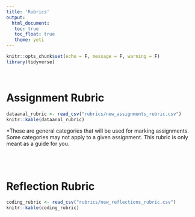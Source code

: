 ```yaml
---
title: 'Rubrics'
output: 
  html_document:
   toc: true
   toc_float: true
   theme: yeti
---
```


```r
knitr::opts_chunk$set(echo = F, message = F, warning = F)
library(tidyverse)
```

<br>

# Assignment Rubric

```r
dataanal_rubric <- read_csv("rubrics/new_assignments_rubric.csv")
knitr::kable(dataanal_rubric)
```

*These are general categories that will be used for marking assignments. Some categories may not apply to a given assignment.  This rubric is only meant as a guide for you.

<br>
<br>

# Reflection Rubric

```r
coding_rubric <- read_csv("rubrics/new_reflections_rubric.csv")
knitr::kable(coding_rubric)
```

<!-- # Presentation Rubric -->

<!-- ```{r} -->
<!-- coding_rubric <- read_csv("rubrics/presentation_rubric.csv") -->
<!-- knitr::kable(coding_rubric) -->
<!-- ``` -->
